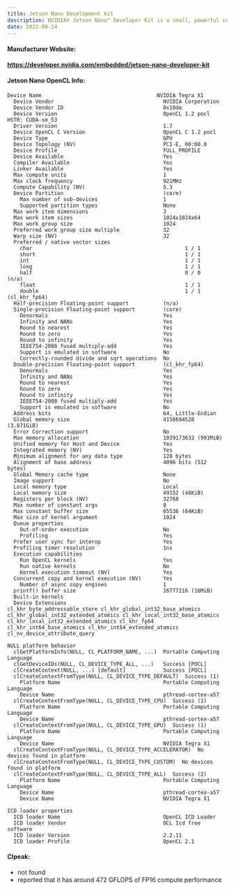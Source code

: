 ```yaml
---
title: Jetson Nano Development Kit
description: NVIDIA® Jetson Nano™ Developer Kit is a small, powerful computer that lets you run multiple neural networks in parallel for applications like image classification, object detection, segmentation, and speech processing.
date: 2022-09-24
---
```


#### Manufacturer Website: 
**https://developer.nvidia.com/embedded/jetson-nano-developer-kit**

#### Jetson Nano OpenCL Info:
```shell
Device Name                                     NVIDIA Tegra X1
  Device Vendor                                   NVIDIA Corporation
  Device Vendor ID                                0x10de
  Device Version                                  OpenCL 1.2 pocl HSTR: CUDA-sm_53
  Driver Version                                  1.7
  Device OpenCL C Version                         OpenCL C 1.2 pocl
  Device Type                                     GPU
  Device Topology (NV)                            PCI-E, 00:00.0
  Device Profile                                  FULL_PROFILE
  Device Available                                Yes
  Compiler Available                              Yes
  Linker Available                                Yes
  Max compute units                               1
  Max clock frequency                             921MHz
  Compute Capability (NV)                         5.3
  Device Partition                                (core)
    Max number of sub-devices                     1
    Supported partition types                     None
  Max work item dimensions                        3
  Max work item sizes                             1024x1024x64
  Max work group size                             1024
  Preferred work group size multiple              32
  Warp size (NV)                                  32
  Preferred / native vector sizes
    char                                                 1 / 1
    short                                                1 / 1
    int                                                  1 / 1
    long                                                 1 / 1
    half                                                 0 / 0        (n/a)
    float                                                1 / 1
    double                                               1 / 1        (cl_khr_fp64)
  Half-precision Floating-point support           (n/a)
  Single-precision Floating-point support         (core)
    Denormals                                     Yes
    Infinity and NANs                             Yes
    Round to nearest                              Yes
    Round to zero                                 Yes
    Round to infinity                             Yes
    IEEE754-2008 fused multiply-add               Yes
    Support is emulated in software               No
    Correctly-rounded divide and sqrt operations  No
  Double-precision Floating-point support         (cl_khr_fp64)
    Denormals                                     Yes
    Infinity and NANs                             Yes
    Round to nearest                              Yes
    Round to zero                                 Yes
    Round to infinity                             Yes
    IEEE754-2008 fused multiply-add               Yes
    Support is emulated in software               No
  Address bits                                    64, Little-Endian
  Global memory size                              4156694528 (3.871GiB)
  Error Correction support                        No
  Max memory allocation                           1039173632 (991MiB)
  Unified memory for Host and Device              Yes
  Integrated memory (NV)                          Yes
  Minimum alignment for any data type             128 bytes
  Alignment of base address                       4096 bits (512 bytes)
  Global Memory cache type                        None
  Image support                                   No
  Local memory type                               Local
  Local memory size                               49152 (48KiB)
  Registers per block (NV)                        32768
  Max number of constant args                     8
  Max constant buffer size                        65536 (64KiB)
  Max size of kernel argument                     1024
  Queue properties
    Out-of-order execution                        No
    Profiling                                     Yes
  Prefer user sync for interop                    Yes
  Profiling timer resolution                      1ns
  Execution capabilities
    Run OpenCL kernels                            Yes
    Run native kernels                            No
    Kernel execution timeout (NV)                 Yes
  Concurrent copy and kernel execution (NV)       Yes
    Number of async copy engines                  1
  printf() buffer size                            16777216 (16MiB)
  Built-in kernels
  Device Extensions                               cl_khr_byte_addressable_store cl_khr_global_int32_base_atomics cl_khr_global_int32_extended_atomics cl_khr_local_int32_base_atomics cl_khr_local_int32_extended_atomics cl_khr_fp64 cl_khr_int64_base_atomics cl_khr_int64_extended_atomics cl_nv_device_attribute_query

NULL platform behavior
  clGetPlatformInfo(NULL, CL_PLATFORM_NAME, ...)  Portable Computing Language
  clGetDeviceIDs(NULL, CL_DEVICE_TYPE_ALL, ...)   Success [POCL]
  clCreateContext(NULL, ...) [default]            Success [POCL]
  clCreateContextFromType(NULL, CL_DEVICE_TYPE_DEFAULT)  Success (1)
    Platform Name                                 Portable Computing Language
    Device Name                                   pthread-cortex-a57
  clCreateContextFromType(NULL, CL_DEVICE_TYPE_CPU)  Success (1)
    Platform Name                                 Portable Computing Language
    Device Name                                   pthread-cortex-a57
  clCreateContextFromType(NULL, CL_DEVICE_TYPE_GPU)  Success (1)
    Platform Name                                 Portable Computing Language
    Device Name                                   NVIDIA Tegra X1
  clCreateContextFromType(NULL, CL_DEVICE_TYPE_ACCELERATOR)  No devices found in platform
  clCreateContextFromType(NULL, CL_DEVICE_TYPE_CUSTOM)  No devices found in platform
  clCreateContextFromType(NULL, CL_DEVICE_TYPE_ALL)  Success (2)
    Platform Name                                 Portable Computing Language
    Device Name                                   pthread-cortex-a57
    Device Name                                   NVIDIA Tegra X1

ICD loader properties
  ICD loader Name                                 OpenCL ICD Loader
  ICD loader Vendor                               OCL Icd free software
  ICD loader Version                              2.2.11
  ICD loader Profile                              OpenCL 2.1
```

#### Clpeak:

* not found
* reported that it has around 472 GFLOPS of FP16 compute performance